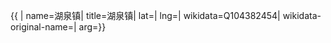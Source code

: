 {{ {{{1|PRC admin/showdata}}}|
name=湖泉镇|
title=湖泉镇|
lat=|
lng=|
wikidata=Q104382454|
wikidata-original-name=|
arg={{{arg|}}}}}